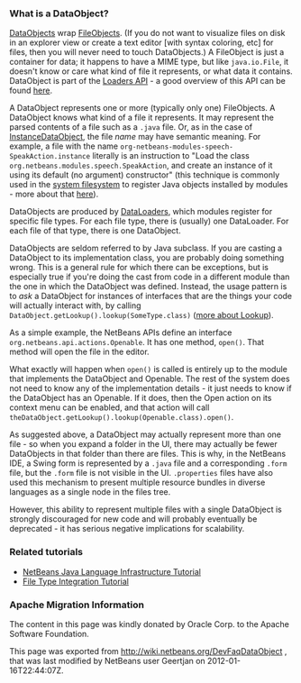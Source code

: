 <!--

    Licensed to the Apache Software Foundation (ASF) under one
    or more contributor license agreements.  See the NOTICE file
    distributed with this work for additional information
    regarding copyright ownership.  The ASF licenses this file
    to you under the Apache License, Version 2.0 (the
    "License"); you may not use this file except in compliance
    with the License.  You may obtain a copy of the License at

      http://www.apache.org/licenses/LICENSE-2.0

    Unless required by applicable law or agreed to in writing,
    software distributed under the License is distributed on an
    "AS IS" BASIS, WITHOUT WARRANTIES OR CONDITIONS OF ANY
    KIND, either express or implied.  See the License for the
    specific language governing permissions and limitations
    under the License.

-->

===What is a DataObject?===
[http://bits.netbeans.org/dev/javadoc/org-openide-loaders/index.html?org/openide/loaders/DataObject.html DataObjects] wrap [[DevFaqFileObject| FileObjects]].  (If you do not want to visualize files on disk in an explorer view or create a text editor [with syntax coloring, etc] for files, then you will never need to touch DataObjects.) A FileObject is just a container
for data;  it happens to have a MIME type, but like <tt>java.io.File</tt>, it doesn't know or care what kind
of file it represents, or what data it contains.  DataObject is part of the [http://www.netbeans.org/download/dev/javadoc/org-openide-loaders/overview-summary.html Loaders API] - a good overview of this API can be found [http://www.netbeans.org/download/dev/javadoc/org-openide-loaders/overview-summary.html here].

A DataObject represents one or more (typically only one) FileObjects. A DataObject knows what kind of a file it represents.  It may represent the parsed contents of a file such as a <tt>.java</tt> file.  Or,
as in the case of [[DevFaqInstanceDataObject| InstanceDataObject]], the file ''name'' may have semantic meaning.  For example, a file with the name <code>org-netbeans-modules-speech-SpeakAction.instance</code> literally is an instruction to "Load the class <code>org.netbeans.modules.speech.SpeakAction</code>, and create an instance of it using its default (no argument) constructor"  (this technique is commonly used in the [[DevFaqSystemFilesystem| system filesystem]] to register Java objects installed by modules - more about that [[DevFaqFolderOfInstances| here]]).

DataObjects are produced by [[DevFaqDataLoader| DataLoaders]], which modules register for specific file types.  For each file type, there is (usually) one DataLoader.  For each file of that type, there is one DataObject.

DataObjects are seldom referred to by Java subclass.  If you are casting a DataObject to its implementation class, you are probably doing something wrong.  This is a general rule for which there can be exceptions, but is especially true if you're doing the cast from code in a different module than the one in which the DataObject was defined.  Instead, the usage pattern is to ''ask'' a DataObject for instances of interfaces that are the things your code will actually interact with, by calling <code>DataObject.getLookup().lookup(SomeType.class)</code> ([[DevFaqLookup|more about Lookup]]).

As a simple example, the NetBeans APIs define an interface <tt>org.netbeans.api.actions.Openable</tt>.  It has
one method, <tt>open()</tt>.  That method will open the file in the editor.

What exactly will happen when <tt>open()</tt> is called is entirely up to the module that implements the DataObject and Openable.  The rest of the system does not need to know any of the implementation details - it just needs to know if the DataObject has an Openable.  If it does, then the Open action on its context menu can be enabled, and that action will call
<tt>theDataObject.getLookup().lookup(Openable.class).open()</tt>.

As suggested above, a DataObject may actually represent more than one file - so when you expand a folder
in the UI, there may actually be fewer DataObjects in that folder than there are files.  This is why, in the
NetBeans IDE, a Swing form is represented by a <tt>.java</tt> file and a corresponding <tt>.form</tt>
file, but the <tt>.form</tt> file is not visible in the UI.  <tt>.properties</tt> files have also used
this mechanism to present multiple resource bundles in diverse languages as a single node in the files tree.

However, this ability to represent multiple files with a single DataObject is strongly discouraged for new code and will probably eventually be deprecated - it has serious negative implications for scalability.

===Related tutorials===
*[http://platform.netbeans.org/tutorials/60/nbm-copyfqn.html NetBeans Java Language Infrastructure Tutorial]
*[http://platform.netbeans.org/tutorials/nbm-filetype.html File Type Integration Tutorial]

===Apache Migration Information===

The content in this page was kindly donated by Oracle Corp. to the
Apache Software Foundation.

This page was exported from http://wiki.netbeans.org/DevFaqDataObject , 
that was last modified by NetBeans user Geertjan 
on 2012-01-16T22:44:07Z.

